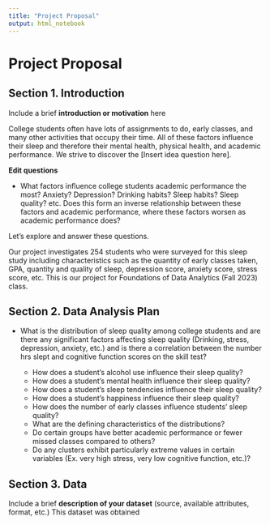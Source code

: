 ```yaml
---
title: "Project Proposal"
output: html_notebook
---
```



# Project Proposal


## Section 1. Introduction

Include a brief **introduction or motivation** here

College students often have lots of assignments to do, early classes, and many other activities that occupy their time. All of these factors influence their sleep and therefore their mental health, physical health, and academic performance. We strive to discover the [Insert idea question here].

**Edit questions**

  - What factors influence college students academic performance the most? Anxiety? Depression? Drinking habits? Sleep habits? Sleep quality? etc. Does this form an inverse relationship between these factors and academic performance, where these factors worsen as academic performance does?
  
  
Let's explore and answer these questions.

Our project investigates 254 students who were surveyed for this sleep study including characteristics such as the quantity of early classes taken, GPA, quantity and quality of sleep, depression score, anxiety score, stress score, etc. This is our project for Foundations of Data Analytics (Fall 2023) class.

## Section 2. Data Analysis Plan
   
  - What is the distribution of sleep quality among college students and are there any significant factors affecting sleep quality (Drinking, stress, depression, anxiety, etc.) and is there a correlation between the number hrs slept and cognitive function scores on the skill test?
  
    - How does a student's alcohol use influence their sleep quality?
    - How does a student's mental health influence their sleep quality?
    - How does a student's sleep tendencies influence their sleep quality?
    - How does a student's happiness influence their sleep quality?
    - How does the number of early classes influence students' sleep quality?
    - What are the defining characteristics of the distributions?
    - Do certain groups have better academic performance or fewer missed classes compared to others?
    - Do any clusters exhibit particularly extreme values in certain variables (Ex. very high stress, very low cognitive function, etc.)?

## Section 3. Data

Include a brief **description of your dataset** (source, available attributes, format, etc.)
This dataset was obtained 


